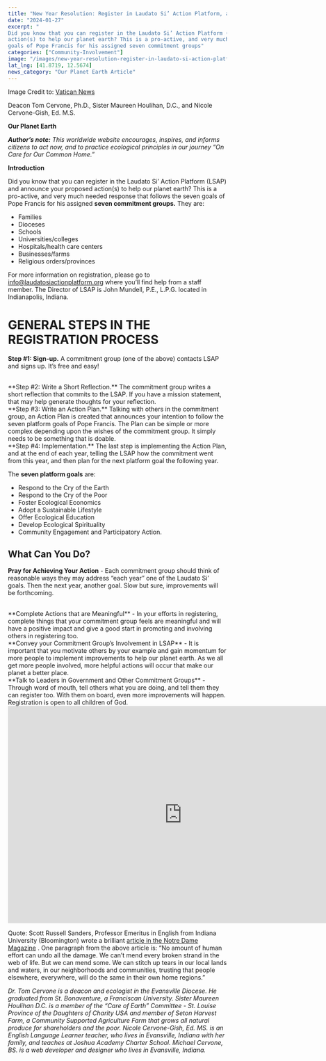 ```yaml
---
title: "New Year Resolution: Register in Laudato Si’ Action Platform, a Global Community"
date: "2024-01-27"
excerpt: "
Did you know that you can register in the Laudato Si’ Action Platform (LSAP) and announce your proposed
action(s) to help our planet earth? This is a pro-active, and very much needed response that follows the seven
goals of Pope Francis for his assigned seven commitment groups"
categories: ["Community-Involvement"]
image: "/images/new-year-resolution-register-in-laudato-si-action-platform-a-global-community.jpeg"
lat_lng: [41.8719, 12.5674]
news_category: "Our Planet Earth Article"
---
```


Image Credit to: [Vatican News](https://www.vaticannews.va/en/church/news/2020-05/laudato-si-inspires-new-communication-project.html)

Deacon Tom Cervone, Ph.D., Sister Maureen Houlihan, D.C., and Nicole Cervone-Gish, Ed. M.S.

**Our Planet Earth**

**_Author’s note:_** _This worldwide website encourages, inspires, and informs citizens to act now, and to practice
ecological principles in our journey “On Care for Our Common Home.”_

**Introduction**

Did you know that you can register in the Laudato Si’ Action Platform (LSAP) and announce your proposed
action(s) to help our planet earth? This is a pro-active, and very much needed response that follows the seven
goals of Pope Francis for his assigned **seven commitment groups.** They are:

- Families
- Dioceses
- Schools
- Universities/colleges
- Hospitals/health care centers
- Businesses/farms
- Religious orders/provinces

For more information on registration, please go to info@laudatosiactionplatform.org where you’ll find help
from a staff member. The Director of LSAP is John Mundell, P.E., L.P.G. located in Indianapolis, Indiana.

# **GENERAL STEPS IN THE REGISTRATION PROCESS**

**Step #1: Sign-up.** A commitment group (one of the above) contacts LSAP and signs up. It’s free and easy!

<br />
**Step #2: Write a Short Reflection.** The commitment group writes a short reflection
that commits to the LSAP. If you have a mission statement, that may help generate
thoughts for your reflection.
<br />
**Step #3: Write an Action Plan.** Talking with others in the commitment group, an
Action Plan is created that announces your intention to follow the seven platform
goals of Pope Francis. The Plan can be simple or more complex depending upon the
wishes of the commitment group. It simply needs to be something that is doable.
<br />
**Step #4: Implementation.** The last step is implementing the Action Plan, and at
the end of each year, telling the LSAP how the commitment went from this year, and
then plan for the next platform goal the following year.

The **seven platform goals** are:

- Respond to the Cry of the Earth
- Respond to the Cry of the Poor
- Foster Ecological Economics
- Adopt a Sustainable Lifestyle
- Offer Ecological Education
- Develop Ecological Spirituality
- Community Engagement and Participatory Action.

## **What Can You Do?**

**Pray for Achieving Your Action** - Each commitment group should think of reasonable ways they may address
“each year” one of the Laudato Si’ goals. Then the next year, another goal. Slow but sure, improvements will be
forthcoming.

<br />
**Complete Actions that are Meaningful** - In your efforts in registering, complete
things that your commitment group feels are meaningful and will have a positive impact
and give a good start in promoting and involving others in registering too.
<br />
**Convey your Commitment Group’s Involvement in LSAP** - It is important that you
motivate others by your example and gain momentum for more people to implement improvements
to help our planet earth. As we all get more people involved, more helpful actions
will occur that make our planet a better place.
<br />
**Talk to Leaders in Government and Other Commitment Groups** - Through word of mouth,
tell others what you are doing, and tell them they can register too. With them on
board, even more improvements will happen. Registration is open to all children of
God.

<iframe
  width="800"
  height="500"
  src="https://www.youtube.com/embed/qPrasrX5P20?si=yXujbWths_3MMflQ"
  title="YouTube video player"
  frameborder="0"
  allow="accelerometer; autoplay; clipboard-write; encrypted-media; gyroscope; picture-in-picture; web-share"
  allowfullscreen
></iframe>

Quote: Scott Russell Sanders, Professor Emeritus in English from Indiana University (Bloomington) wrote a
brilliant [article in the Notre Dame Magazine](https://magazine.nd.edu/stories/mending-the-riven-planet/) . One paragraph from the above article is: “No amount of human effort can undo all the damage. We can’t mend every broken strand in the web of life. But we can mend some.
We can stitch up tears in our local lands and waters, in our neighborhoods and communities, trusting that people
elsewhere, everywhere, will do the same in their own home regions.”

_Dr. Tom Cervone is a deacon and ecologist in the Evansville Diocese. He graduated from St. Bonaventure, a
Franciscan University. Sister Maureen Houlihan D.C. is a member of the “Care of Earth” Committee - St.
Louise Province of the Daughters of Charity USA and member of Seton Harvest Farm, a Community Supported
Agriculture Farm that grows all natural produce for shareholders and the poor. Nicole Cervone-Gish, Ed. MS.
is an English Language Learner teacher, who lives in Evansville, Indiana with her family, and teaches at
Joshua Academy Charter School. Michael Cervone, BS. is a web developer and designer who lives in
Evansville, Indiana._
